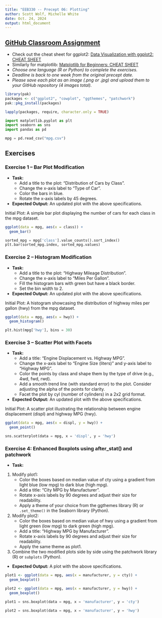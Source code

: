 ```yaml
---
title: "EEB330 -- Precept 06: Plotting"
author: Scott Wolf, Michelle White
date: Oct. 24, 2024
output: html_document
---
```


## [GitHub Classroom Assignment](https://classroom.github.com/a/tasc0bYF)
- Check out the cheat sheet for ggplot2: [Data Visualization with ggplot2: CHEAT SHEET](https://rstudio.github.io/cheatsheets/html/data-visualization.html)
- Similarly for matplotlib: [Matplotlib for Beginners: CHEAT SHEET](https://matplotlib.org/cheatsheets/_images/handout-beginner.png)
- *Choose one language (R or Python) to complete the exercises.*
- *Deadline is back to one week from the original precept date.*
- *Please save each plot as an image (.png or .jpg) and upload them to your GitHub repository (4 images total).*

```r
library(pak)
packages <- c("ggplot2", "cowplot", "ggthemes", "patchwork")
pak::pkg_install(packages)

lapply(packages, require, character.only = TRUE)
```

```python
import matplotlib.pyplot as plt
import seaborn as sns
import pandas as pd

mpg = pd.read_csv("mpg.csv")
```

## Exercises

### Exercise 1 -- Bar Plot Modification

- **Task:**
   * Add a title to the plot: "Distribution of Cars by Class".
   * Change the x-axis label to "Type of Car".
   * Color the bars in blue.
   * Rotate the x-axis labels by 45 degrees.

- **Expected Output:** An updated plot with the above specifications.

Initial Plot: A simple bar plot displaying the number of cars for each class in the mpg dataset.
```r
ggplot(data = mpg, aes(x = class)) +
  geom_bar()
```

```python
sorted_mpg = mpg['class'].value_counts().sort_index()
plt.bar(sorted_mpg.index, sorted_mpg.values)
```


### Exercise 2 -- Histogram Modification

- **Task:** 
  * Add a title to the plot: "Highway Mileage Distribution".
  * Change the x-axis label to "Miles Per Gallon".
  * Fill the histogram bars with green but have a black border.
  * Set the bin width to 2.

- **Expected Output:** An updated plot with the above specifications.

Initial Plot: A histogram showcasing the distribution of highway miles per gallon (hwy) from the mpg dataset.
```r
ggplot(data = mpg, aes(x = hwy)) + 
  geom_histogram()
```

```python
plt.hist(mpg['hwy'], bins = 30)
```


### Exercise 3 -- Scatter Plot with Facets

- **Task:**
   * Add a title: "Engine Displacement vs. Highway MPG".
   * Change the x-axis label to "Engine Size (liters)" and y-axis label to "Highway MPG".
   * Color the points by class and shape them by the type of drive (e.g., 4wd, fwd, rwd).
   * Add a smooth trend line (with standard error) to the plot. Consider adjusting the alpha of the points for clarity.
   * Facet the plot by cyl (number of cylinders) in a 2x2 grid format.

- **Expected Output:** An updated plot with the above specifications.

Initial Plot: A scatter plot illustrating the relationship between engine displacement (displ) and highway MPG (hwy).
```r
ggplot(data = mpg, aes(x = displ, y = hwy)) + 
  geom_point()
```

```python
sns.scatterplot(data = mpg, x = 'displ', y = 'hwy')
```

### Exercise 4: Enhanced Boxplots using after_stat() and patchwork

- **Task:** 
1. Modify plot1:
   * Color the boxes based on median value of cty using a gradient from light blue (low mpg) to dark blue (high mpg).
   * Add a title: "City MPG by Manufacturer".
   * Rotate x-axis labels by 90 degrees and adjust their size for readability.
   * Apply a theme of your choice from the ggthemes library (R) or `.set_theme()` in the Seaborn library (Python).

2. Modify plot2:
   * Color the boxes based on median value of hwy using a gradient from light green (low mpg) to dark green (high mpg).
   * Add a title: "Highway MPG by Manufacturer".
   * Rotate x-axis labels by 90 degrees and adjust their size for readability.
   * Apply the same theme as plot1.

3. Combine the two modified plots side by side using the patchwork library (R) or `subplots` (Python).

- **Expected Output:** A plot with the above specifications.

```r
plot1 <- ggplot(data = mpg, aes(x = manufacturer, y = cty)) +
  geom_boxplot()

plot2 <- ggplot(data = mpg, aes(x = manufacturer, y = hwy)) +
  geom_boxplot()
```

```python
plot1 = sns.boxplot(data = mpg, x = 'manufacturer', y = 'cty')

plot2 = sns.boxplot(data = mpg, x = 'manufacturer', y = 'hwy')
```
